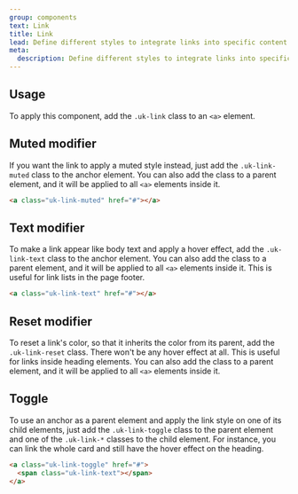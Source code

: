 ```yaml
---
group: components
text: Link
title: Link
lead: Define different styles to integrate links into specific content.
meta:
  description: Define different styles to integrate links into specific content.
---
```



## Usage

To apply this component, add the `.uk-link` class to an `<a>` element.

<Snippet component="link.basic" />

## Muted modifier

If you want the link to apply a muted style instead, just add the `.uk-link-muted` class to the anchor element. You can also add the class to a parent element, and it will be applied to all `<a>` elements inside it.

```html
<a class="uk-link-muted" href="#"></a>
```

<Snippet component="link.muted" />

## Text modifier

To make a link appear like body text and apply a hover effect, add the `.uk-link-text` class to the anchor element. You can also add the class to a parent element, and it will be applied to all `<a>` elements inside it. This is useful for link lists in the page footer.

```html
<a class="uk-link-text" href="#"></a>
```

<Snippet component="link.text" />

## Reset modifier

To reset a link's color, so that it inherits the color from its parent, add the `.uk-link-reset` class. There won't be any hover effect at all. This is useful for links inside heading elements. You can also add the class to a parent element, and it will be applied to all `<a>` elements inside it.

<Snippet component="link.reset" />

## Toggle

To use an anchor as a parent element and apply the link style on one of its child elements, just add the `.uk-link-toggle` class to the parent element and one of the `.uk-link-*` classes to the child element. For instance, you can link the whole card and still have the hover effect on the heading.

```html
<a class="uk-link-toggle" href="#">
  <span class="uk-link-text"></span>
</a>
```

<Snippet component="link.toggle" />